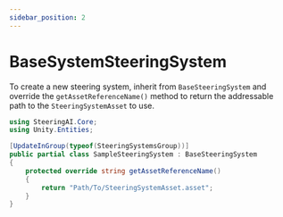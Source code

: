 ```yaml
---
sidebar_position: 2
---
```


# BaseSystemSteeringSystem

To create a new steering system, inherit from `BaseSteeringSystem` and override the `getAssetReferenceName()` method to return the addressable path to the `SteeringSystemAsset` to use. 

```csharp title="SampleSteeringSystem.cs"
using SteeringAI.Core;
using Unity.Entities;

[UpdateInGroup(typeof(SteeringSystemsGroup))]
public partial class SampleSteeringSystem : BaseSteeringSystem
{
    protected override string getAssetReferenceName()
    {
        return "Path/To/SteeringSystemAsset.asset";
    }
}
```